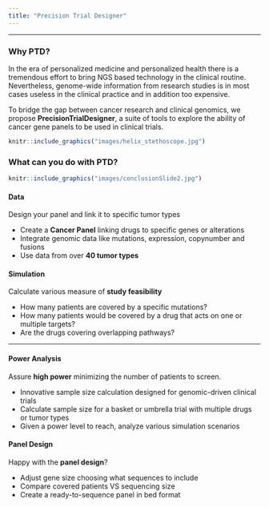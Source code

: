 ```yaml
---
title: "Precision Trial Designer"
---
```


<link rel="icon" type="image/ico" href="images/ptd2.png"/>

------------------

<div class="row">
<div class="col-sm-9">

### Why PTD?

In the era of personalized medicine and personalized 
health there is a tremendous effort to bring NGS based 
technology in the clinical routine. Nevertheless, 
genome-wide information from research studies is in most 
cases useless in the clinical practice and in addition 
too expensive. 

To bridge the gap between cancer research 
and clinical genomics, we propose **PrecisionTrialDesigner**, 
a suite of tools to explore the ability of cancer gene panels 
to be used in clinical trials.

</div>
<div class="col-sm-3">

```r
knitr::include_graphics("images/helix_stethoscope.jpg")
```

</div>
</div>

### What can you do with PTD?

```r
knitr::include_graphics("images/conclusionSlide2.jpg")
```

<div class="row">
<div class="col-sm-6">

#### Data

Design your panel and link it to specific tumor types

* Create a **Cancer Panel** linking drugs to specific genes or alterations
* Integrate genomic data like mutations, expression, copynumber and fusions
* Use data from over **40 tumor types**

</div>
<div class="col-sm-6">

#### Simulation

Calculate various measure of **study feasibility**

* How many patients are covered by a specific mutations? 
* How many patients would be covered by a drug that acts on one or multiple targets?
* Are the drugs covering overlapping pathways?

</div>
</div>

-----------------------

<div class="row">
<div class="col-sm-6">

#### Power Analysis

Assure **high power** minimizing the number of 
patients to screen.

* Innovative sample size calculation designed for genomic-driven clinical trials
* Calculate sample size for a basket or umbrella trial with multiple drugs or tumor types
* Given a power level to reach, analyze various simulation scenarios

</div>
<div class="col-sm-6">

#### Panel Design

Happy with the **panel design**?

* Adjust gene size choosing what sequences to include
* Compare covered patients VS sequencing size
* Create a ready-to-sequence panel in bed format

</div>
</div>